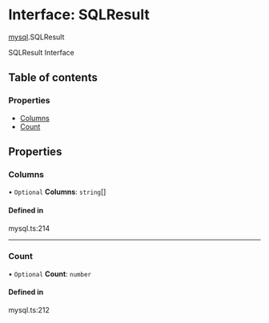 # Interface: SQLResult

[mysql](/templates/protocols/javascript/modules/mysql).SQLResult

SQLResult Interface

## Table of contents

### Properties

- [Columns](/templates/protocols/javascript/modules/mysql.SQLResult#columns)
- [Count](/templates/protocols/javascript/modules/mysql.SQLResult#count)

## Properties

### Columns

• `Optional` **Columns**: `string`[]

#### Defined in

mysql.ts:214

___

### Count

• `Optional` **Count**: `number`

#### Defined in

mysql.ts:212
